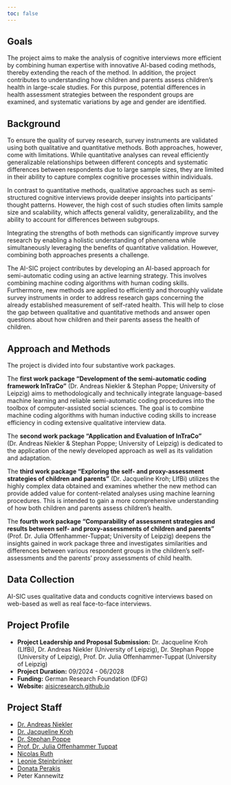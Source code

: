 ```yaml
---
toc: false
---
```


## Goals

The project aims to make the analysis of cognitive interviews more efficient by combining human expertise with innovative AI-based coding methods, thereby extending the reach of the method. In addition, the project contributes to understanding how children and parents assess children's health in large-scale studies. For this purpose, potential differences in health assessment strategies between the respondent groups are examined, and systematic variations by age and gender are identified.

## Background

To ensure the quality of survey research, survey instruments are validated using both qualitative and quantitative methods. Both approaches, however, come with limitations. While quantitative analyses can reveal efficiently generalizable relationships between different concepts and systematic differences between respondents due to large sample sizes, they are limited in their ability to capture complex cognitive processes within individuals.

In contrast to quantitative methods, qualitative approaches such as semi-structured cognitive interviews provide deeper insights into participants' thought patterns. However, the high cost of such studies often limits sample size and scalability, which affects general validity, generalizability, and the ability to account for differences between subgroups.

Integrating the strengths of both methods can significantly improve survey research by enabling a holistic understanding of phenomena while simultaneously leveraging the benefits of quantitative validation. However, combining both approaches presents a challenge.

The AI-SIC project contributes by developing an AI-based approach for semi-automatic coding using an active learning strategy. This involves combining machine coding algorithms with human coding skills. Furthermore, new methods are applied to efficiently and thoroughly validate survey instruments in order to address research gaps concerning the already established measurement of self-rated health. This will help to close the gap between qualitative and quantitative methods and answer open questions about how children and their parents assess the health of children.

## Approach and Methods

The project is divided into four substantive work packages.

The **first work package "Development of the semi-automatic coding framework InTraCo"** (Dr. Andreas Niekler & Stephan Poppe; University of Leipzig) aims to methodologically and technically integrate language-based machine learning and reliable semi-automatic coding procedures into the toolbox of computer-assisted social sciences. The goal is to combine machine coding algorithms with human inductive coding skills to increase efficiency in coding extensive qualitative interview data.

The **second work package "Application and Evaluation of InTraCo"** (Dr. Andreas Niekler & Stephan Poppe; University of Leipzig) is dedicated to the application of the newly developed approach as well as its validation and adaptation.

The **third work package "Exploring the self- and proxy-assessment strategies of children and parents"** (Dr. Jacqueline Kroh; LIfBi) utilizes the highly complex data obtained and examines whether the new method can provide added value for content-related analyses using machine learning procedures. This is intended to gain a more comprehensive understanding of how both children and parents assess children's health.

The **fourth work package "Comparability of assessment strategies and results between self- and proxy-assessments of children and parents"** (Prof. Dr. Julia Offenhammer-Tuppat; University of Leipzig) deepens the insights gained in work package three and investigates similarities and differences between various respondent groups in the children’s self-assessments and the parents’ proxy assessments of child health.

## Data Collection

AI-SIC uses qualitative data and conducts cognitive interviews based on web-based as well as real face-to-face interviews.

## Project Profile

<ul>
<li><strong>Project Leadership and Proposal Submission:</strong> Dr. Jacqueline Kroh (LIfBi), Dr. Andreas Niekler (University of Leipzig), Dr. Stephan Poppe (University of Leipzig), Prof. Dr. Julia Offenhammer-Tuppat (University of Leipzig)</li>
<li><strong>Project Duration:</strong> 09/2024 - 06/2028</li>
<li><strong>Funding:</strong> German Research Foundation (DFG)</li>
<li><strong>Website:</strong> <a href="https://aisicresearch.github.io/" target="_blank" rel="noopener">aisicresearch.github.io</a></li>
</ul>

## Project Staff

- [Dr. Andreas Niekler](https://www.uni-leipzig.de/personenprofil/mitarbeiter/dr-andreas-niekler)
- [Dr. Jacqueline Kroh](https://www.lifbi.de/de-de/Start/Institut/Personen/Person/account/1373?name=Kroh,Jacqueline)
- [Dr. Stephan Poppe](https://www.uni-leipzig.de/personenprofil/mitarbeiter/dr-stephan-poppe)
- [Prof. Dr. Julia Offenhammer Tuppat](https://www.uni-leipzig.de/personenprofil/mitarbeiter/juniorprof-dr-julia-offenhammer-tuppat)
- [Nicolas Ruth](https://www.uni-leipzig.de/personenprofil/mitarbeiter/nicolas-ruth)
- [Leonie Steinbrinker](https://www.uni-leipzig.de/personenprofil/mitarbeiter/leonie-steinbrinker)
- [Donata Perakis](https://www.lifbi.de/de-de/Start/Institut/Personen/Person/account/1596)
- Peter Kannewitz
